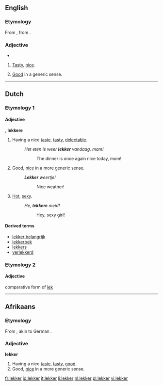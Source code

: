 ==English==

===Etymology===
From {{Af.}} {{term|lekker|lang=af}}, from {{D.}} {{term|lekker|lang=nl}}.

===Adjective===
{{en-adj}}
* {{rfv-inflection|more lekker}}

# {{context|South Africa}} [[tasty|Tasty]], [[nice]].
# {{context|South Africa}} [[good|Good]] in a generic sense.

----

==Dutch==

===Etymology 1===

====Adjective====
{{nl-adj|comp=lekkerder}}, '''lekkere'''

# Having a nice [[taste]], [[tasty]], [[delectable]].
#: ''Het eten is weer '''lekker''' vandaag, mam!''
#:: The dinner is once again nice today, mom!
# Good, [[nice]] in a more generic sense.
#: '''''Lekker''' weertje!''
#:: Nice weather!
# {{colloquial|lang=nl}} [[hot|Hot]], [[sexy]].
#: ''He, '''lekkere''' meid!''
#:: Hey, sexy girl!

====Derived terms====
* [[lekker belangrijk]]
* [[lekkerbek]]
* [[lekkers]]
* [[verlekkerd]]

===Etymology 2===

====Adjective====
comparative form of [[lek]]

----

==Afrikaans==

===Etymology===
From {{D.|af}} {{term|lekker|lang=nl}}, akin to German {{term|lecker|lang=de}}.

===Adjective===
'''lekker'''

# Having a nice [[taste]], [[tasty]], [[good]].
# Good, [[nice]] in a more generic sense.

[[fr:lekker]]
[[id:lekker]]
[[it:lekker]]
[[li:lekker]]
[[nl:lekker]]
[[pl:lekker]]
[[vi:lekker]]